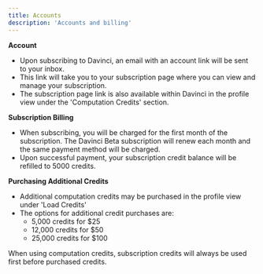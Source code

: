 ```yaml
---
title: Accounts
description: 'Accounts and billing'
---
```


**Account**
- Upon subscribing to Davinci, an email with an account link will be sent to your inbox.
- This link will take you to your subscription page where you can view and manage your subscription.
- The subscription page link is also available within Davinci in the profile view under the 'Computation Credits' section.

**Subscription Billing**
- When subscribing, you will be charged for the first month of the subscription. The Davinci Beta subscription will renew each month and the same payment method will be charged.
- Upon successful payment, your subscription credit balance will be refilled to 5000 credits.

**Purchasing Additional Credits**
- Additional computation credits may be purchased in the profile view under 'Load Credits'
- The options for additional credit purchases are:
    - 5,000 credits for $25
    - 12,000 credits for $50
    - 25,000 credits for $100

<Note>When using computation credits, subscription credits will always be used first before purchased credits.</Note>


